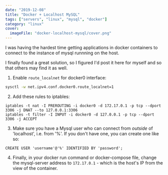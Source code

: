 ```yaml
---
date: "2019-12-08"
title: "Docker + Localhost MySQL"
tags: ["servers", "linux", "mysql", "docker"]
category: "linux"
cover:
  imageFile: "docker-localhost-mysql/cover.png"
---
```


I was having the hardest time getting applications in docker containers to connect to the instance of mysql runnning on the host.

I finally found a great solution, so I figured I'd post it here for myself and so that others may find it as well.

1. Enable `route_localnet` for docker0 interface:

```bash
sysctl -w net.ipv4.conf.docker0.route_localnet=1
```

2. Add these rules to iptables:

```
iptables -t nat -I PREROUTING -i docker0 -d 172.17.0.1 -p tcp --dport 3306 -j DNAT --to 127.0.0.1:3306
iptables -t filter -I INPUT -i docker0 -d 127.0.0.1 -p tcp --dport 3306 -j ACCEPT
```

3. Make sure you have a Mysql user who can connect from _outside_ of 'localhost', i.e. from '%'. If you don't have one, you can create one like so:

```
CREATE USER 'username'@'%' IDENTIFIED BY 'password';
```

4. Finally, in your docker run command or docker-compose file, change the mysql-server address to `172.17.0.1` - which is the host's IP from the view of the container.
